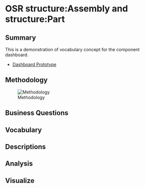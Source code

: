 # OSR structure:Assembly and structure:Part

<TBD>

## Summary

This is a demonstration of vocabulary concept for the component dashboard.

- [Dashboard Prototype](https://utnak.gitlab.io/osr-dashboard)


## Methodology

![Methodology](../../img/dashboard.png)

## Business Questions

## Vocabulary

## Descriptions

## Analysis

## Visualize

